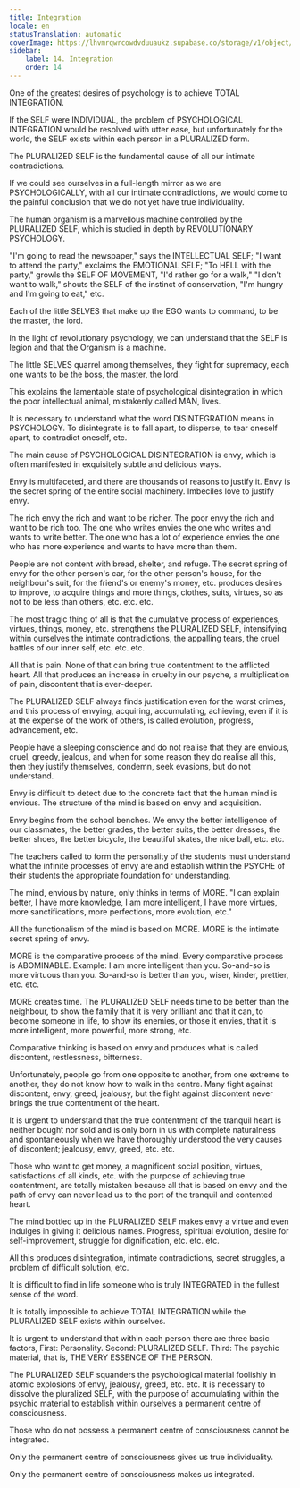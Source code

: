 ```yaml
---
title: Integration
locale: en
statusTranslation: automatic
coverImage: https://lhvmrqwrcowdvduuaukz.supabase.co/storage/v1/object/public/strapi-uploads/small_cover-educacion-fundamental.webp-2d51a7828a2b1309555be27f7e2a61a0.webp
sidebar:
    label: 14. Integration
    order: 14
---
```

One of the greatest desires of psychology is to achieve TOTAL INTEGRATION.

If the SELF were INDIVIDUAL, the problem of PSYCHOLOGICAL INTEGRATION would be resolved with utter ease, but unfortunately for the world, the SELF exists within each person in a PLURALIZED form.

The PLURALIZED SELF is the fundamental cause of all our intimate contradictions.

If we could see ourselves in a full-length mirror as we are PSYCHOLOGICALLY, with all our intimate contradictions, we would come to the painful conclusion that we do not yet have true individuality.

The human organism is a marvellous machine controlled by the PLURALIZED SELF, which is studied in depth by REVOLUTIONARY PSYCHOLOGY.

"I'm going to read the newspaper," says the INTELLECTUAL SELF; "I want to attend the party," exclaims the EMOTIONAL SELF; "To HELL with the party," growls the SELF OF MOVEMENT, "I'd rather go for a walk," "I don't want to walk," shouts the SELF of the instinct of conservation, "I'm hungry and I'm going to eat," etc.

Each of the little SELVES that make up the EGO wants to command, to be the master, the lord.

In the light of revolutionary psychology, we can understand that the SELF is legion and that the Organism is a machine.

The little SELVES quarrel among themselves, they fight for supremacy, each one wants to be the boss, the master, the lord.

This explains the lamentable state of psychological disintegration in which the poor intellectual animal, mistakenly called MAN, lives.

It is necessary to understand what the word DISINTEGRATION means in PSYCHOLOGY. To disintegrate is to fall apart, to disperse, to tear oneself apart, to contradict oneself, etc.

The main cause of PSYCHOLOGICAL DISINTEGRATION is envy, which is often manifested in exquisitely subtle and delicious ways.

Envy is multifaceted, and there are thousands of reasons to justify it. Envy is the secret spring of the entire social machinery. Imbeciles love to justify envy.

The rich envy the rich and want to be richer. The poor envy the rich and want to be rich too. The one who writes envies the one who writes and wants to write better. The one who has a lot of experience envies the one who has more experience and wants to have more than them.

People are not content with bread, shelter, and refuge. The secret spring of envy for the other person's car, for the other person's house, for the neighbour's suit, for the friend's or enemy's money, etc. produces desires to improve, to acquire things and more things, clothes, suits, virtues, so as not to be less than others, etc. etc. etc.

The most tragic thing of all is that the cumulative process of experiences, virtues, things, money, etc. strengthens the PLURALIZED SELF, intensifying within ourselves the intimate contradictions, the appalling tears, the cruel battles of our inner self, etc. etc. etc.

All that is pain. None of that can bring true contentment to the afflicted heart. All that produces an increase in cruelty in our psyche, a multiplication of pain, discontent that is ever-deeper.

The PLURALIZED SELF always finds justification even for the worst crimes, and this process of envying, acquiring, accumulating, achieving, even if it is at the expense of the work of others, is called evolution, progress, advancement, etc.

People have a sleeping conscience and do not realise that they are envious, cruel, greedy, jealous, and when for some reason they do realise all this, then they justify themselves, condemn, seek evasions, but do not understand.

Envy is difficult to detect due to the concrete fact that the human mind is envious. The structure of the mind is based on envy and acquisition.

Envy begins from the school benches. We envy the better intelligence of our classmates, the better grades, the better suits, the better dresses, the better shoes, the better bicycle, the beautiful skates, the nice ball, etc. etc.

The teachers called to form the personality of the students must understand what the infinite processes of envy are and establish within the PSYCHE of their students the appropriate foundation for understanding.

The mind, envious by nature, only thinks in terms of MORE. "I can explain better, I have more knowledge, I am more intelligent, I have more virtues, more sanctifications, more perfections, more evolution, etc."

All the functionalism of the mind is based on MORE. MORE is the intimate secret spring of envy.

MORE is the comparative process of the mind. Every comparative process is ABOMINABLE. Example: I am more intelligent than you. So-and-so is more virtuous than you. So-and-so is better than you, wiser, kinder, prettier, etc. etc.

MORE creates time. The PLURALIZED SELF needs time to be better than the neighbour, to show the family that it is very brilliant and that it can, to become someone in life, to show its enemies, or those it envies, that it is more intelligent, more powerful, more strong, etc.

Comparative thinking is based on envy and produces what is called discontent, restlessness, bitterness.

Unfortunately, people go from one opposite to another, from one extreme to another, they do not know how to walk in the centre. Many fight against discontent, envy, greed, jealousy, but the fight against discontent never brings the true contentment of the heart.

It is urgent to understand that the true contentment of the tranquil heart is neither bought nor sold and is only born in us with complete naturalness and spontaneously when we have thoroughly understood the very causes of discontent; jealousy, envy, greed, etc. etc.

Those who want to get money, a magnificent social position, virtues, satisfactions of all kinds, etc. with the purpose of achieving true contentment, are totally mistaken because all that is based on envy and the path of envy can never lead us to the port of the tranquil and contented heart.

The mind bottled up in the PLURALIZED SELF makes envy a virtue and even indulges in giving it delicious names. Progress, spiritual evolution, desire for self-improvement, struggle for dignification, etc. etc. etc.

All this produces disintegration, intimate contradictions, secret struggles, a problem of difficult solution, etc.

It is difficult to find in life someone who is truly INTEGRATED in the fullest sense of the word.

It is totally impossible to achieve TOTAL INTEGRATION while the PLURALIZED SELF exists within ourselves.

It is urgent to understand that within each person there are three basic factors, First: Personality. Second: PLURALIZED SELF. Third: The psychic material, that is, THE VERY ESSENCE OF THE PERSON.

The PLURALIZED SELF squanders the psychological material foolishly in atomic explosions of envy, jealousy, greed, etc. etc. It is necessary to dissolve the pluralized SELF, with the purpose of accumulating within the psychic material to establish within ourselves a permanent centre of consciousness.

Those who do not possess a permanent centre of consciousness cannot be integrated.

Only the permanent centre of consciousness gives us true individuality.

Only the permanent centre of consciousness makes us integrated.

